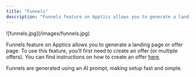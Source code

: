 ```yaml
---
title: "Funnels"
description: "Funnels feature on Apptics allows you to generate a landing page or offer page. To use this feature, you’ll first need to create an offer (or multiple offers)."
---
```


<Steps>
  <Step title="Select your desired store under Stores.">
    ![funnels.jpg](/images/funnels.jpg)
  </Step>
  <Step title="Select the Funnels tab in the menu.">
    
  </Step>
</Steps>

Funnels feature on Apptics allows you to generate a landing page or offer page. To use this feature, you’ll first need to create an offer (or multiple offers). You can find instructions on how to create an offer [here](/knowledge-center/create20an20offer20with20a20discount2026cbc8e2991b80e19cd0e390363bba18).

Funnels are generated using an AI prompt, making setup fast and simple.